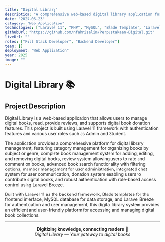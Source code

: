 ```yaml
---
title: "Digital Library"
description: "A comprehensive web-based digital library application for managing digital books with user authentication and role-based access"
date: "2025-06-23"
category: "Web Application"
technologies: ["Laravel 11", "PHP", "MySQL", "Blade Template", "Laravel Breeze"]
githubUrl: "https://github.com/nfahrisalim/Perpustakaan-Digital.git"
liveUrl: ""
roles: ["Full Stack Developer", "Backend Developer"]
team: []
deployment: "Web Application"
year: 2025
image: ""
---
```


# Digital Library 📚

## Project Description

Digital Library is a web-based application that allows users to manage digital books, read, provide reviews, and supports digital book donation features. This project is built using Laravel 11 framework with authentication features and various user roles such as Admin and Student.

The application provides a comprehensive platform for digital library management, featuring category management for organizing books by subject or genre, complete book management system for adding, editing, and removing digital books, review system allowing users to rate and comment on books, advanced book search functionality with filtering options, member management for user administration, integrated chat system for user communication, donation system enabling users to contribute digital books, and robust authentication with role-based access control using Laravel Breeze.

Built with Laravel 11 as the backend framework, Blade templates for the frontend interface, MySQL database for data storage, and Laravel Breeze for authentication and user management, this digital library system provides an efficient and user-friendly platform for accessing and managing digital book collections.

---

<div align="center">

**Digitizing knowledge, connecting readers** 📖  
*Digital Library — Your gateway to digital books*

</div>